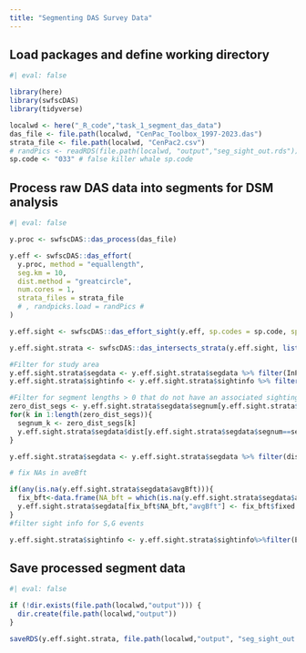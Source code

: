 ```yaml
---
title: "Segmenting DAS Survey Data"
---
```


## Load packages and define working directory

```r
#| eval: false

library(here)
library(swfscDAS)
library(tidyverse)

localwd <- here("_R_code","task_1_segment_das_data")
das_file <- file.path(localwd, "CenPac_Toolbox_1997-2023.das")
strata_file <- file.path(localwd, "CenPac2.csv")
# randPics <- readRDS(file.path(localwd, "output","seg_sight_out.rds"))[["randpicks"]] #if repeating same das file 
sp.code <- "033" # false killer whale sp.code
```

## Process raw DAS data into segments for DSM analysis

```r
#| eval: false

y.proc <- swfscDAS::das_process(das_file)

y.eff <- swfscDAS::das_effort(
  y.proc, method = "equallength", 
  seg.km = 10,
  dist.method = "greatcircle",
  num.cores = 1, 
  strata_files = strata_file
  # , randpicks.load = randPics #
)

y.eff.sight <- swfscDAS::das_effort_sight(y.eff, sp.codes = sp.code, sp.events = "S") # the sp.code here returns the number of included sightings and animals per segment. The sightings object is unaffected (has all sp.codes)

y.eff.sight.strata <- swfscDAS::das_intersects_strata(y.eff.sight, list(InPoly = strata_file))

#Filter for study area
y.eff.sight.strata$segdata <- y.eff.sight.strata$segdata %>% filter(InPoly == 1)
y.eff.sight.strata$sightinfo <- y.eff.sight.strata$sightinfo %>% filter(InPoly == 1)

#Filter for segment lengths > 0 that do not have an associated sighting
zero_dist_segs <- y.eff.sight.strata$segdata$segnum[y.eff.sight.strata$segdata$dist<0.1]
for(k in 1:length(zero_dist_segs)){
  segnum_k <- zero_dist_segs[k]
  y.eff.sight.strata$segdata$dist[y.eff.sight.strata$segdata$segnum==segnum_k] <- ifelse(y.eff.sight.strata$segdata$nSI_033[y.eff.sight.strata$segdata$segnum==segnum_k] > 0, 0.15,0)
}

y.eff.sight.strata$segdata <- y.eff.sight.strata$segdata %>% filter(dist > 0.1)

# fix NAs in aveBft

if(any(is.na(y.eff.sight.strata$segdata$avgBft))){
  fix_bft<-data.frame(NA_bft = which(is.na(y.eff.sight.strata$segdata$avgBft)), fixed = c(5,6,6,5,5,4,4)) #bft values provided from das file. Error in data entry resulted in NA values. 
  y.eff.sight.strata$segdata[fix_bft$NA_bft,"avgBft"] <- fix_bft$fixed
}
#filter sight info for S,G events

y.eff.sight.strata$sightinfo <- y.eff.sight.strata$sightinfo%>%filter(Event %in% c("S","G"))
```

## Save processed segment data

```r
#| eval: false

if (!dir.exists(file.path(localwd,"output"))) {
  dir.create(file.path(localwd,"output"))
}

saveRDS(y.eff.sight.strata, file.path(localwd,"output", "seg_sight_out.rds"))
```
